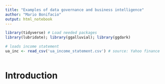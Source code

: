 ```yaml
---
title: "Examples of data governance and business intelligence"
author: "Mario Bonifacio"
output: html_notebook
---
```




```r
library(tidyverse) # Load needed packages
library(lubridate); library(ggalluvial); library(ggdark)
```


```r
# loads income statement
ua_inc <- read_csv('ua_income_statement.csv') # source: Yahoo finance
```

```r

```


# Introduction



